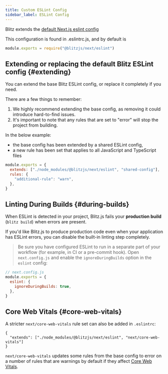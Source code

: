 ```yaml
---
title: Custom ESLint Config
sidebar_label: ESLint Config
---
```


Blitz extends the
[default Next.js eslint config](https://nextjs.org/docs/basic-features/eslint#eslint-plugin)

This configuration is found in .eslintrc.js, and by default is

```js
module.exports = require("@blitzjs/next/eslint")
```

## Extending or replacing the default Blitz ESLint config {#extending}

You can extend the base Blitz ESLint config, or replace it completely if
you need.

There are a few things to remember:

1. We highly recommend extending the base config, as removing it could
   introduce hard-to-find issues.
2. It's important to note that any rules that are set to "error" will stop
   the project from building.

In the below example:

- the base config has been extended by a shared ESLint config,
- a new rule has been set that applies to all JavaScript and TypeScript
  files

```js
module.exports = {
  extends: ["./node_modules/@blitzjs/next/eslint", "shared-config"],
  rules: {
    "additional-rule": "warn",
  },
}
```

## Linting During Builds {#during-builds}

When ESLint is detected in your project, Blitz.js fails your **production
build** (`blitz build`) when errors are present.

If you'd like Blitz.js to produce production code even when your
application has ESLint errors, you can disable the built-in linting step
completely.

> Be sure you have configured ESLint to run in a separate part of your
> workflow (for example, in CI or a pre-commit hook). Open
> `next.config.js` and enable the `ignoreDuringBuilds` option in the
> `eslint` config:

```js
// next.config.js
module.exports = {
  eslint: {
    ignoreDuringBuilds: true,
  },
}
```

## Core Web Vitals {#core-web-vitals}

A stricter `next/core-web-vitals` rule set can also be added in
`.eslintrc`:

```
{
  "extends": ["./node_modules/@blitzjs/next/eslint", "next/core-web-vitals"]
}
```

`next/core-web-vitals` updates some rules from the base config to error on
a number of rules that are warnings by default if they affect
[Core Web Vitals](https://web.dev/vitals/).
